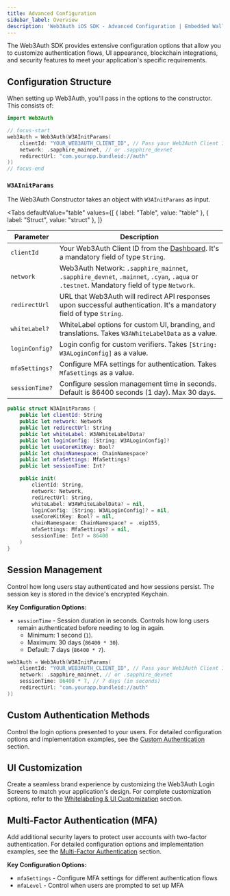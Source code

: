 ```yaml
---
title: Advanced Configuration
sidebar_label: Overview
description: 'Web3Auth iOS SDK - Advanced Configuration | Embedded Wallets'
---
```



The Web3Auth SDK provides extensive configuration options that allow you to customize authentication flows, UI appearance, blockchain integrations, and security features to meet your application's specific requirements.

## Configuration Structure

When setting up Web3Auth, you'll pass in the options to the constructor. This consists of:

```swift
import Web3Auth

// focus-start
web3Auth = Web3Auth(W3AInitParams(
    clientId: "YOUR_WEB3AUTH_CLIENT_ID", // Pass your Web3Auth Client ID, ideally using an environment variable // Get your Client ID from Web3Auth Dashboard
    network: .sapphire_mainnet, // or .sapphire_devnet
    redirectUrl: "com.yourapp.bundleid://auth"
))
// focus-end
```

### `W3AInitParams`

The Web3Auth Constructor takes an object with `W3AInitParams` as input.

<Tabs
  defaultValue="table"
  values={[
    { label: "Table", value: "table" },
    { label: "Struct", value: "struct" },
  ]}
>

<TabItem value="table">

| Parameter      | Description                                                                                                                               |
| -------------- | ----------------------------------------------------------------------------------------------------------------------------------------- |
| `clientId`     | Your Web3Auth Client ID from the [Dashboard](https://dashboard.web3auth.io/). It's a mandatory field of type `String`.                    |
| `network`      | Web3Auth Network: `.sapphire_mainnet`, `.sapphire_devnet`, `.mainnet`, `.cyan`, `.aqua` or `.testnet`. Mandatory field of type `Network`. |
| `redirectUrl`  | URL that Web3Auth will redirect API responses upon successful authentication. It's a mandatory field of type `String`.                    |
| `whiteLabel?`  | WhiteLabel options for custom UI, branding, and translations. Takes `W3AWhiteLabelData` as a value.                                       |
| `loginConfig?` | Login config for custom verifiers. Takes `[String: W3ALoginConfig]` as a value.                                                           |
| `mfaSettings?` | Configure MFA settings for authentication. Takes `MfaSettings` as a value.                                                                |
| `sessionTime?` | Configure session management time in seconds. Default is 86400 seconds (1 day). Max 30 days.                                              |

</TabItem>

<TabItem value="struct">

```swift
public struct W3AInitParams {
    public let clientId: String
    public let network: Network
    public let redirectUrl: String
    public let whiteLabel: W3AWhiteLabelData?
    public let loginConfig: [String: W3ALoginConfig]?
    public let useCoreKitKey: Bool?
    public let chainNamespace: ChainNamespace?
    public let mfaSettings: MfaSettings?
    public let sessionTime: Int?

    public init(
        clientId: String,
        network: Network,
        redirectUrl: String,
        whiteLabel: W3AWhiteLabelData? = nil,
        loginConfig: [String: W3ALoginConfig]? = nil,
        useCoreKitKey: Bool? = nil,
        chainNamespace: ChainNamespace? = .eip155,
        mfaSettings: MfaSettings? = nil,
        sessionTime: Int? = 86400
    )
}
```

</TabItem>
</Tabs>

## Session Management

Control how long users stay authenticated and how sessions persist. The session key is stored in the device's encrypted Keychain.

**Key Configuration Options:**

- `sessionTime` - Session duration in seconds. Controls how long users remain authenticated before needing to log in again.
  - Minimum: 1 second (`1`).
  - Maximum: 30 days (`86400 * 30`).
  - Default: 7 days (`86400 * 7`).

```swift
web3Auth = Web3Auth(W3AInitParams(
    clientId: "YOUR_WEB3AUTH_CLIENT_ID", // Pass your Web3Auth Client ID, ideally using an environment variable // Get your Client ID from Web3Auth Dashboard
    network: .sapphire_mainnet, // or .sapphire_devnet
    sessionTime: 86400 * 7, // 7 days (in seconds)
    redirectUrl: "com.yourapp.bundleid://auth"
))
```

## Custom Authentication Methods

Control the login options presented to your users. For detailed configuration options and implementation examples, see the [Custom Authentication](./custom-authentication) section.

## UI Customization

Create a seamless brand experience by customizing the Web3Auth Login Screens to match your application's design. For complete customization options, refer to the [Whitelabeling & UI Customization](./whitelabel) section.

## Multi-Factor Authentication (MFA)

Add additional security layers to protect user accounts with two-factor authentication. For detailed configuration options and implementation examples, see the [Multi-Factor Authentication](./mfa) section.

**Key Configuration Options:**

- `mfaSettings` - Configure MFA settings for different authentication flows
- `mfaLevel` - Control when users are prompted to set up MFA
